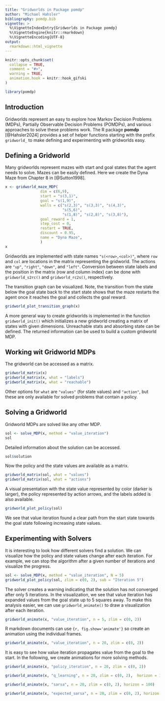 ```yaml
---
title: "Gridworlds in Package pomdp"
author: "Michael Hahsler"
bibliography: pomdp.bib
vignette: >
  %\VignetteIndexEntry{Gridworlds in Package pomdp}
  %\VignetteEngine{knitr::rmarkdown}
  %\VignetteEncoding{UTF-8}
output:
  rmarkdown::html_vignette
---
```


```r
knitr::opts_chunk$set(
  collapse = TRUE,
  comment = "#>",
  warning = TRUE,
  animation.hook = knitr::hook_gifski
)
```

```r
library(pomdp)
```

## Introduction 

Gridworlds represent an easy to explore how Markov Decision Problems (MDPs),
Partially Observable Decision Problems (POMDPs), and various approaches to solve these problems
work. The R package **pomdp** [@Hahsler2024] provides a set of helper functions starting with the 
prefix `gridworld_`
to make defining and experimenting with gridworlds easy. 

## Defining a Gridworld

Many gridworlds represent mazes with start and goal states that the agent needs to solve.
Mazes can be easily defined. Here we create the Dyna Maze from Chapter 8 in [@Sutton1998].

```r
x <- gridworld_maze_MDP(
                dim = c(6,9),
                start = "s(3,1)",
                goal = "s(1,9)",
                walls = c("s(2,3)", "s(3,3)", "s(4,3)",
                          "s(5,6)",
                          "s(1,8)", "s(2,8)", "s(3,8)"),
                goal_reward = 1,
                step_cost = 0,
                restart = TRUE,
                discount = 0.95,
                name = "Dyna Maze",
                )
x
```

Gridworlds are implemented with state names `"s(<row>,<col>)"`, where
`row` and `col` are locations in the matrix representing the gridworld.
The actions are `"up"`, `"right"`,  `"down"`, and  `"left"`.
Conversion between state labels and the position in the matrix (row and column 
index) can be done with `gridworld_s2rc()` and `gridworld_rc2s()`, respectively.

The transition graph can be visualized. Note, the transition from the state below the
goal state back to the start state shows that the maze restarts the agent once it reaches
the goal and collects the goal reward.

```r
gridworld_plot_transition_graph(x)
```

A more general way to create gridworlds is implemented in the function
`gridworld_init()` which initializes a new gridworld creating a matrix of states 
with given dimensions. Unreachable stats and absorbing state can be defined. 
The returned information can be used to build a custom gridworld MDP.

## Working wit Gridworld MDPs

The gridworld can be accessed as a matrix.

```r
gridworld_matrix(x)
gridworld_matrix(x, what = "labels")
gridworld_matrix(x, what = "reachable")
```

Other options for `what` are `"values"` (for state values) and `"action"`, but these are only 
available for solved problems that contain a policy.

## Solving a Gridworld

Gridworld MDPs are solved like any other MDP.

```r
sol <- solve_MDP(x, method = "value_iteration")
sol
```

Detailed information about the solution can be accessed.

```r
sol$solution
```

Now the policy and the state values are available as a matrix.

```r
gridworld_matrix(sol, what = "values")
gridworld_matrix(sol, what = "actions")
```

A visual presentation with the state value represented by color (darker is larger),
the policy represented by action arrows, and the labels added is also available.

```r
gridworld_plot_policy(sol)
```

We see that value iteration found a clear path from the start state towards the goal state following
increasing state values. 

## Experimenting with Solvers

It is interesting to look how different solvers find a solution. We can visualize how the policy and 
state values change after each iteration. For example, we can stop the algorithm after
a given number of iterations and visualize the progress.

```r
sol <- solve_MDP(x, method = "value_iteration", N = 5)
gridworld_plot_policy(sol, zlim = c(0, 2), sub = "Iteration 5")
```
The solver creates a warning indicating that the solution has not converged after only
5 iterations. In the visualization, we see that value iteration has expanded values from the 
goal state up to 5 squares away. To make this analysis easier, we can use 
`gridworld_animate()` to draw a visualization after each iteration.

```r
gridworld_animate(x, "value_iteration", n = 5, zlim = c(0, 2))
```
R markdown documents can use `{r, fig.show='animate'}` so create an animation using 
the individual frames.

```r
gridworld_animate(x, "value_iteration", n = 20, zlim = c(0, 2))
```

It is easy to see how value iteration propagates value from the goal to the start.
In the following, we create animations for more solving methods.


```r
gridworld_animate(x, "policy_iteration", n = 20, zlim = c(0, 2))
```

```r
gridworld_animate(x, "q_learning", n = 20, zlim = c(0, 2),  horizon = 100)
```

```r
gridworld_animate(x, "sarsa", n = 20, zlim = c(0, 2), horizon = 100)
```

```r
gridworld_animate(x, "expected_sarsa", n = 20, zlim = c(0, 2), horizon = 100, alpha = 1)
```